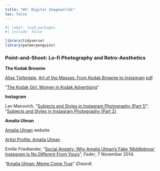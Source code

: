 ```yaml
---
title: "W5: Digital Imageworlds"
toc: false
---
```


```r
#| label: load-packages
#| include: false

library(tidyverse)
library(palmerpenguins)
```

### Point-and-Shoot: Lo-fi Photography and Retro-Aesthetics

**The Kodak Brownie**

[Alise Tiefentale](http://www.alisetifentale.net/), [Art of the Masses: From Kodak Brownie to Instagram](http://www.alisetifentale.net/article-archive/2016/11/9/art-of-the-masses-from-kodak-brownie-to-instagram) [pdf](pdf/art-masses-tifentale.pdf)

"[The Kodak Girl: Women in Kodak Advertising](https://library.torontomu.ca/asc/2013/10/the-kodak-girl-women-in-kodak-advertising/)"

**Instagram**

Lev Manovich, "[Subjects and Styles in Instagram Photography (Part 1)](http://manovich.net/index.php/projects/subjects-and-styles-in-instagram-photography-part-1)"; "[Subjects and Styles in Instagram Photography (Part 2)](http://manovich.net/index.php/projects/subjects-and-styles-in-instagram-photography-part-2)

**Amalia Ulman**

[Amalia Ulman](https://amaliaulman.eu/) website

[Artist Profile: Amalia Ulman](http://rhizome.org/editorial/2012/nov/07/artist-profile-amalia-ulman/) 

Emilie Friedlander, "[Social Anxiety: Why Amalia Ulman's Fake 'Middlebrow' Instagram Is No Different From Yours](http://www.thefader.com/2014/11/07/social-anxiety-why-amalia-ulmans-middlebrow-instagram-feed-is-no-different-from-yours)", *Fader*, 7 November 2014.

"[Amalia Ulman: Meme Come True](http://www.dazeddigital.com/artsandculture/article/23700/1/amalia-ulman-meme-come-true)" (*Dazed*)
